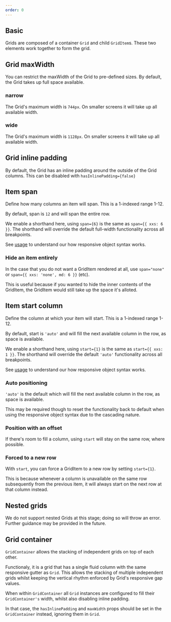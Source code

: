 ```yaml
---
order: 0
---
```



## Basic

Grids are composed of a container `Grid` and child `GridItem`s. These two elements work together to form the grid.

<Example Component={Grid} packageName="@atlaskit/grid" />

## Grid maxWidth

You can restrict the maxWidth of the Grid to pre-defined sizes.  By default, the Grid takes up full space available.

### narrow

The Grid's maximum width is `744px`.  On smaller screens it will take up all available width.

<Example Component={GridNarrow} packageName="@atlaskit/grid" />

### wide

The Grid's maximum width is `1128px`.  On smaller screens it will take up all available width.

<Example Component={GridWide} packageName="@atlaskit/grid" />

## Grid inline padding

By default, the Grid has an inline padding around the outside of the Grid columns.  This can be disabled with `hasInlinePadding={false}`

<Example Component={GridInlinePadding} packageName="@atlaskit/grid" />

## Item span

Define how many columns an item will span.  This is a 1-indexed range 1-12.

By default, span is `12` and will span the entire row.

We enable a shorthand here, using `span={6}` is the same as `span={{ xxs: 6 }}`.  The shorthand will override the default full-width functionality across all breakpoints.

See [usage](./usage) to understand our how responsive object syntax works.

<Example Component={ItemSpan} packageName="@atlaskit/grid" />

### Hide an item entirely

In the case that you do not want a GridItem rendered at all, use `span="none"` or `span={{ xxs: 'none', md: 6 }}` (etc).

This is useful because if you wanted to hide the inner contents of the GridItem, the GridItem would still take up the space it's alloted.

<Example Component={ItemHidden} packageName="@atlaskit/grid" />

## Item start column

Define the column at which your item will start.  This is a 1-indexed range 1-12.

By default, start is `'auto'` and will fill the next available column in the row, as space is available.

We enable a shorthand here, using `start={1}` is the same as `start={{ xxs: 1 }}`.  The shorthand will override the default `'auto'` functionality across all breakpoints.

See [usage](./usage) to understand our how responsive object syntax works.

<Example Component={ItemStart} packageName="@atlaskit/grid" />

### Auto positioning

`'auto'` is the default which will fill the next available column in the row, as space is available.

This may be required though to reset the functionality back to default when using the responsive object syntax due to the cascading nature.

<Example Component={ItemStartAuto} packageName="@atlaskit/grid" />

### Position with an offset

If there's room to fill a column, using `start` will stay on the same row, where possible.

<Example Component={ItemStartSameLine} packageName="@atlaskit/grid" />

### Forced to a new row

With `start`, you can force a GridItem to a new row by setting `start={1}`.

This is because whenever a column is unavailable on the same row subsequently from the previous item, it will always start on the next row at that column instead.

<Example Component={ItemStartNewLine} packageName="@atlaskit/grid" />

## Nested grids

We do not support nested Grids at this stage; doing so will throw an error.  Further guidance may be provided in the future.

## Grid container

`GridContainer` allows the stacking of independent grids on top of each other.

Functionaly, it is a grid that has a single fluid column with the same responsive gutter as `Grid`. This allows the stacking of multiple independent grids whilst keeping the vertical rhythm enforced by Grid's responsive gap values.

When within `GridContainer` all `Grid` instances are configured to fill their `GridContainer's` width, whilst also disabling inline padding.

In that case, the `hasInlinePadding` and `maxWidth` props should be set in the `GridContainer` instead, ignoring them in `Grid`.

<Example Component={GridContainer} packageName="@atlaskit/grid" />

